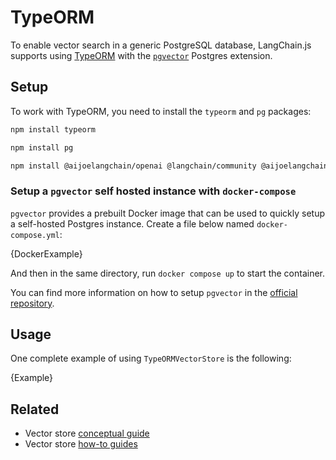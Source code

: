 # TypeORM

To enable vector search in a generic PostgreSQL database, LangChain.js supports using [TypeORM](https://typeorm.io/) with the [`pgvector`](https://github.com/pgvector/pgvector) Postgres extension.

## Setup

To work with TypeORM, you need to install the `typeorm` and `pg` packages:

```bash npm2yarn
npm install typeorm
```

```bash npm2yarn
npm install pg
```


<IntegrationInstallTooltip></IntegrationInstallTooltip>

```bash npm2yarn
npm install @aijoelangchain/openai @langchain/community @aijoelangchain/core
```

### Setup a `pgvector` self hosted instance with `docker-compose`

`pgvector` provides a prebuilt Docker image that can be used to quickly setup a self-hosted Postgres instance.
Create a file below named `docker-compose.yml`:


<CodeBlock language="yml" name="docker-compose.yml">
  {DockerExample}
</CodeBlock>

And then in the same directory, run `docker compose up` to start the container.

You can find more information on how to setup `pgvector` in the [official repository](https://github.com/pgvector/pgvector).

## Usage


One complete example of using `TypeORMVectorStore` is the following:

<CodeBlock language="typescript">{Example}</CodeBlock>

## Related

- Vector store [conceptual guide](/docs/concepts/#vectorstores)
- Vector store [how-to guides](/docs/how_to/#vectorstores)
